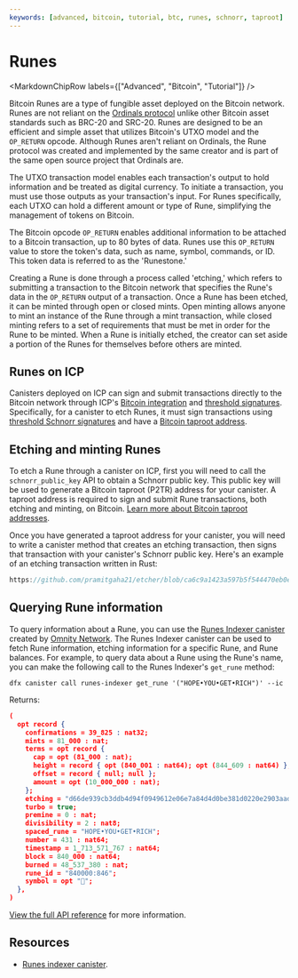 ```yaml
---
keywords: [advanced, bitcoin, tutorial, btc, runes, schnorr, taproot]
---
```



# Runes

<MarkdownChipRow labels={["Advanced", "Bitcoin", "Tutorial"]} />

Bitcoin Runes are a type of fungible asset deployed on the Bitcoin network. Runes are not reliant on the [Ordinals protocol](ordinals.mdx) unlike other Bitcoin asset standards such as BRC-20 and SRC-20. Runes are designed to be an efficient and simple asset that utilizes Bitcoin's UTXO model and the `OP_RETURN` opcode. Although Runes aren't reliant on Ordinals, the Rune protocol was created and implemented by the same creator and is part of the same open source project that Ordinals are.

The UTXO transaction model enables each transaction's output to hold information and be treated as digital currency. To initiate a transaction, you must use those outputs as your transaction's input. For Runes specifically, each UTXO can hold a different amount or type of Rune, simplifying the management of tokens on Bitcoin.

The Bitcoin opcode `OP_RETURN` enables additional information to be attached to a Bitcoin transaction, up to 80 bytes of data. Runes use this `OP_RETURN` value to store the token's data, such as name, symbol, commands, or ID. This token data is referred to as the 'Runestone.'

Creating a Rune is done through a process called 'etching,' which refers to submitting a transaction to the Bitcoin network that specifies the Rune's data in the `OP_RETURN` output of a transaction. Once a Rune has been etched, it can be minted through open or closed mints. Open minting allows anyone to mint an instance of the Rune through a mint transaction, while closed minting refers to a set of requirements that must be met in order for the Rune to be minted. When a Rune is initially etched, the creator can set aside a portion of the Runes for themselves before others are minted.

## Runes on ICP

Canisters deployed on ICP can sign and submit transactions directly to the Bitcoin network through ICP's [Bitcoin integration](../overview.mdx) and [threshold signatures](/docs/references/t-sigs-how-it-works). Specifically, for a canister to etch Runes, it must sign transactions using [threshold Schnorr signatures](/docs/references/t-sigs-how-it-works#deuterium-schnorr-release-beta) and have a [Bitcoin taproot address](/docs/building-apps/chain-fusion/bitcoin/using-btc/generate-addresses#generating-addresses-with-threshold-schnorr).

## Etching and minting Runes

To etch a Rune through a canister on ICP, first you will need to call the `schnorr_public_key` API to obtain a Schnorr public key. This public key will be used to generate a Bitcoin taproot (P2TR) address for your canister. A taproot address is required to sign and submit Rune transactions, both etching and minting, on Bitcoin. [Learn more about Bitcoin taproot addresses](/docs/building-apps/chain-fusion/bitcoin/using-btc/generate-addresses#generating-addresses-with-threshold-schnorr).

Once you have generated a taproot address for your canister, you will need to write a canister method that creates an etching transaction, then signs that transaction with your canister's Schnorr public key. Here's an example of an etching transaction written in Rust:

```rust reference
https://github.com/pramitgaha21/etcher/blob/ca6c9a1423a597b5f544470eb0e6f0954279b4a4/src/etcher_backend/src/lib.rs#L284-L323
```

## Querying Rune information

To query information about a Rune, you can use the [Runes Indexer canister](https://github.com/octopus-network/runes-indexer) created by [Omnity Network](https://omnity.network/). The Runes Indexer canister can be used to fetch Rune information, etching information for a specific Rune, and Rune balances. For example, to query data about a Rune using the Rune's name, you can make the following call to the Runes Indexer's `get_rune` method:

```
dfx canister call runes-indexer get_rune '("HOPE•YOU•GET•RICH")' --ic
```

Returns:

```json
(
  opt record {
    confirmations = 39_825 : nat32;
    mints = 81_000 : nat;
    terms = opt record {
      cap = opt (81_000 : nat);
      height = record { opt (840_001 : nat64); opt (844_609 : nat64) };
      offset = record { null; null };
      amount = opt (10_000_000 : nat);
    };
    etching = "d66de939cb3ddb4d94f0949612e06e7a84d4d0be381d0220e2903aad68135969";
    turbo = true;
    premine = 0 : nat;
    divisibility = 2 : nat8;
    spaced_rune = "HOPE•YOU•GET•RICH";
    number = 431 : nat64;
    timestamp = 1_713_571_767 : nat64;
    block = 840_000 : nat64;
    burned = 48_537_380 : nat;
    rune_id = "840000:846";
    symbol = opt "🧧";
  },
)
```

[View the full API reference](https://github.com/octopus-network/runes-indexer?tab=readme-ov-file#api-reference) for more information.


## Resources

- [Runes indexer canister](https://github.com/octopus-network/runes-indexer).